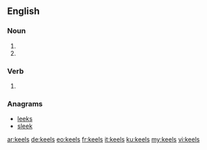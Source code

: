 ==English==

===Noun===
{{head|en|plural}}

# {{plural of|keel|lang=en}}
# {{alternative form of|kayles}}

===Verb===
{{head|en}}
# {{en-third-person singular of|keel}}

===Anagrams===
* [[leeks#English|leeks]]
* [[sleek#English|sleek]]

[[ar:keels]]
[[de:keels]]
[[eo:keels]]
[[fr:keels]]
[[it:keels]]
[[ku:keels]]
[[my:keels]]
[[vi:keels]]